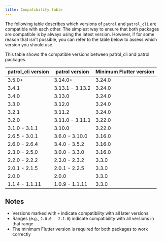 ```yaml
---
title: Compatibility table
---
```


The following table describes which versions of `patrol`
and `patrol_cli` are compatible with each other.
The simplest way to ensure that both packages are compatible
is by always using the latest version. However,
if for some reason that isn't possible, you can refer to
the table below to assess which version you should use.

This table shows the compatible versions between patrol_cli and patrol packages.

| patrol_cli version | patrol version | Minimum Flutter version |
|-------------------|----------------|------------------------|
| 3.5.0+ | 3.14.0+ | 3.24.0 |
| 3.4.1 | 3.13.1 - 3.13.2 | 3.24.0 |
| 3.4.0 | 3.13.0 | 3.24.0 |
| 3.3.0 | 3.12.0 | 3.24.0 |
| 3.2.1 | 3.11.2 | 3.24.0 |
| 3.2.0 | 3.11.0 - 3.11.1 | 3.22.0 |
| 3.1.0 - 3.1.1 | 3.10.0 | 3.22.0 |
| 2.6.5 - 3.0.1 | 3.6.0 - 3.10.0 | 3.16.0 |
| 2.6.0 - 2.6.4 | 3.4.0 - 3.5.2 | 3.16.0 |
| 2.3.0 - 2.5.0 | 3.0.0 - 3.3.0 | 3.16.0 |
| 2.2.0 - 2.2.2 | 2.3.0 - 2.3.2 | 3.3.0 |
| 2.0.1 - 2.1.5 | 2.0.1 - 2.2.5 | 3.3.0 |
| 2.0.0 | 2.0.0 | 3.3.0 |
| 1.1.4 - 1.1.11 | 1.0.9 - 1.1.11 | 3.3.0 |

## Notes

- Versions marked with `+` indicate compatibility with all later versions
- Ranges (e.g., `2.0.0 - 2.1.0`) indicate compatibility with all versions in that range
- The minimum Flutter version is required for both packages to work correctly
